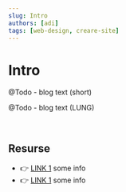 ```yaml
---
slug: Intro
authors: [adi]
tags: [web-design, creare-site]
---
```


# Intro

@Todo - blog text (short)

<!--truncate-->

@Todo - blog text (LUNG)

<br />

## Resurse

- 👉 [LINK 1](#) some info
- 👉 [LINK 1](#) some info
